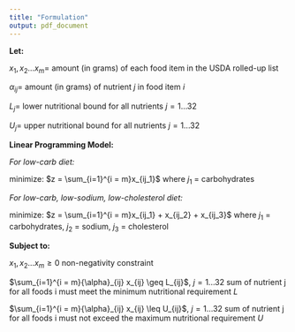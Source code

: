 ```yaml
---
title: "Formulation"
output: pdf_document
---
```



**Let:**

$x_1, x_2 ... x_{m} =$ amount (in grams) of each food item in the USDA rolled-up list

${\alpha}_{ij} =$ amount (in grams) of nutrient $j$ in food item $i$ 

$L_{j}=$ lower nutritional bound for all nutrients $j=1...32$

$U_{j}=$ upper nutritional bound for all nutrients $j=1...32$


**Linear Programming Model:**

*For low-carb diet:*

minimize: $z = \sum_{i=1}^{i = m}x_{ij_1}$ where $j_1$ = carbohydrates

*For low-carb, low-sodium, low-cholesterol diet:*

minimize: $z = \sum_{i=1}^{i = m}x_{ij_1} + x_{ij_2} + x_{ij_3}$ where $j_1$ = carbohydrates, $j_2$ = sodium, $j_3$ = cholesterol

**Subject to:**

$x_1, x_2 ... x_{m} \geq 0$  non-negativity constraint

$\sum_{i=1}^{i = m}{\alpha}_{ij} x_{ij} \geq L_{ij}$, $j = 1...32$ sum of nutrient j for all foods i must meet the minimum nutritional requirement $L$

$\sum_{i=1}^{i = m}{\alpha}_{ij} x_{ij} \leq U_{ij}$, $j = 1...32$ sum of nutrient j for all foods i must not exceed the maximum nutritional requirement $U$

